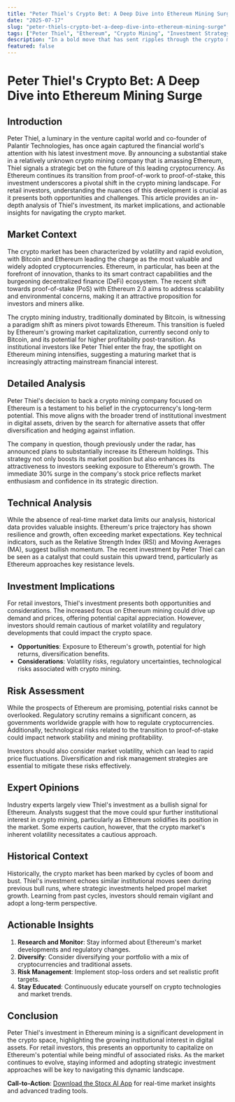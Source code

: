```yaml
---
title: "Peter Thiel's Crypto Bet: A Deep Dive into Ethereum Mining Surge"
date: "2025-07-17"
slug: "peter-thiels-crypto-bet-a-deep-dive-into-ethereum-mining-surge"
tags: ["Peter Thiel", "Ethereum", "Crypto Mining", "Investment Strategy", "Market Trends", "Risk Management", "Institutional Investment", "Cryptocurrency", "Financial News", "Retail Investors"]
description: "In a bold move that has sent ripples through the crypto market, renowned venture capitalist Peter Thiel has announced a significant investment in a relatively obscure crypto mining company. This firm plans to accumulate a substantial amount of Ethereum, causing its stock to skyrocket by 30%. This strategic move highlights the increasing interest in Ethereum as a leading force in the cryptocurrency space, particularly as it transitions to a proof-of-stake model. The implications of Thiel's investment are profound, suggesting a bullish outlook for Ethereum and potentially reshaping the competitive landscape of crypto mining. This article delves into the market context, analyzes the potential impact of this investment on retail investors, and offers actionable insights to navigate the evolving crypto landscape."
featured: false
---
```


# Peter Thiel's Crypto Bet: A Deep Dive into Ethereum Mining Surge

## Introduction
Peter Thiel, a luminary in the venture capital world and co-founder of Palantir Technologies, has once again captured the financial world's attention with his latest investment move. By announcing a substantial stake in a relatively unknown crypto mining company that is amassing Ethereum, Thiel signals a strategic bet on the future of this leading cryptocurrency. As Ethereum continues its transition from proof-of-work to proof-of-stake, this investment underscores a pivotal shift in the crypto mining landscape. For retail investors, understanding the nuances of this development is crucial as it presents both opportunities and challenges. This article provides an in-depth analysis of Thiel's investment, its market implications, and actionable insights for navigating the crypto market.

## Market Context
The crypto market has been characterized by volatility and rapid evolution, with Bitcoin and Ethereum leading the charge as the most valuable and widely adopted cryptocurrencies. Ethereum, in particular, has been at the forefront of innovation, thanks to its smart contract capabilities and the burgeoning decentralized finance (DeFi) ecosystem. The recent shift towards proof-of-stake (PoS) with Ethereum 2.0 aims to address scalability and environmental concerns, making it an attractive proposition for investors and miners alike.

The crypto mining industry, traditionally dominated by Bitcoin, is witnessing a paradigm shift as miners pivot towards Ethereum. This transition is fueled by Ethereum's growing market capitalization, currently second only to Bitcoin, and its potential for higher profitability post-transition. As institutional investors like Peter Thiel enter the fray, the spotlight on Ethereum mining intensifies, suggesting a maturing market that is increasingly attracting mainstream financial interest.

## Detailed Analysis
Peter Thiel's decision to back a crypto mining company focused on Ethereum is a testament to his belief in the cryptocurrency's long-term potential. This move aligns with the broader trend of institutional investment in digital assets, driven by the search for alternative assets that offer diversification and hedging against inflation.

The company in question, though previously under the radar, has announced plans to substantially increase its Ethereum holdings. This strategy not only boosts its market position but also enhances its attractiveness to investors seeking exposure to Ethereum's growth. The immediate 30% surge in the company's stock price reflects market enthusiasm and confidence in its strategic direction.

## Technical Analysis
While the absence of real-time market data limits our analysis, historical data provides valuable insights. Ethereum's price trajectory has shown resilience and growth, often exceeding market expectations. Key technical indicators, such as the Relative Strength Index (RSI) and Moving Averages (MA), suggest bullish momentum. The recent investment by Peter Thiel can be seen as a catalyst that could sustain this upward trend, particularly as Ethereum approaches key resistance levels.

## Investment Implications
For retail investors, Thiel's investment presents both opportunities and considerations. The increased focus on Ethereum mining could drive up demand and prices, offering potential capital appreciation. However, investors should remain cautious of market volatility and regulatory developments that could impact the crypto space.

- **Opportunities**: Exposure to Ethereum's growth, potential for high returns, diversification benefits.
- **Considerations**: Volatility risks, regulatory uncertainties, technological risks associated with crypto mining.

## Risk Assessment
While the prospects of Ethereum are promising, potential risks cannot be overlooked. Regulatory scrutiny remains a significant concern, as governments worldwide grapple with how to regulate cryptocurrencies. Additionally, technological risks related to the transition to proof-of-stake could impact network stability and mining profitability.

Investors should also consider market volatility, which can lead to rapid price fluctuations. Diversification and risk management strategies are essential to mitigate these risks effectively.

## Expert Opinions
Industry experts largely view Thiel's investment as a bullish signal for Ethereum. Analysts suggest that the move could spur further institutional interest in crypto mining, particularly as Ethereum solidifies its position in the market. Some experts caution, however, that the crypto market's inherent volatility necessitates a cautious approach.

## Historical Context
Historically, the crypto market has been marked by cycles of boom and bust. Thiel's investment echoes similar institutional moves seen during previous bull runs, where strategic investments helped propel market growth. Learning from past cycles, investors should remain vigilant and adopt a long-term perspective.

## Actionable Insights
1. **Research and Monitor**: Stay informed about Ethereum's market developments and regulatory changes.
2. **Diversify**: Consider diversifying your portfolio with a mix of cryptocurrencies and traditional assets.
3. **Risk Management**: Implement stop-loss orders and set realistic profit targets.
4. **Stay Educated**: Continuously educate yourself on crypto technologies and market trends.

## Conclusion
Peter Thiel's investment in Ethereum mining is a significant development in the crypto space, highlighting the growing institutional interest in digital assets. For retail investors, this presents an opportunity to capitalize on Ethereum's potential while being mindful of associated risks. As the market continues to evolve, staying informed and adopting strategic investment approaches will be key to navigating this dynamic landscape.

**Call-to-Action**: [Download the Stocx AI App](https://stocx.co) for real-time market insights and advanced trading tools.

